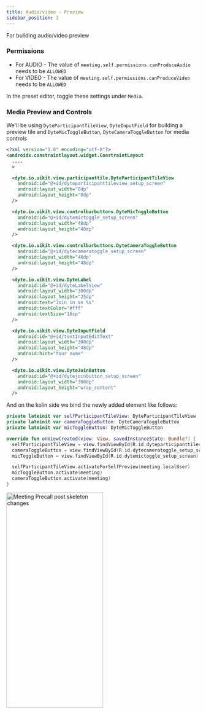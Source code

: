 ```yaml
---
title: Audio/video - Preview
sidebar_position: 3
---
```



For building audio/video preview

### Permissions

- For AUDIO - The value of `meeting.self.permissions.canProduceAudio` needs to be `ALLOWED`
- For VIDEO - The value of `meeting.self.permissions.canProduceVideo` needs to be `ALLOWED`

In the preset editor, toggle these settings under `Media`.

### Media Preview and Controls

We'll be using `DyteParticipantTileView`, `DyteInputField` for building a preview tile and
`DyteMicToggleButton`, `DyteCameraToggleButton` for media controls

```xml
<?xml version="1.0" encoding="utf-8"?>
<androidx.constraintlayout.widget.ConstraintLayout 
  ....
  >

  <dyte.io.uikit.view.participanttile.DyteParticipantTileView
    android:id="@+id/dyteparticipanttileview_setup_screen"
    android:layout_width="0dp"
    android:layout_height="0dp"
  />

  <dyte.io.uikit.view.controlbarbuttons.DyteMicToggleButton
    android:id="@+id/dytemictoggle_setup_screen"
    android:layout_width="48dp"
    android:layout_height="48dp"
  />

  <dyte.io.uikit.view.controlbarbuttons.DyteCameraToggleButton
    android:id="@+id/dytecameratoggle_setup_screen"
    android:layout_width="48dp"
    android:layout_height="48dp"
  />

  <dyte.io.uikit.view.DyteLabel
    android:id="@+id/dyteLabelView"
    android:layout_width="300dp"
    android:layout_height="25dp"
    android:text="Join in as %s"
    android:textColor="#fff"
    android:textSize="16sp"
  />

  <dyte.io.uikit.view.DyteInputField
    android:id="@+id/textInputEditText"
    android:layout_width="300dp"
    android:layout_height="48dp"
    android:hint="Your name"
  />

  <dyte.io.uikit.view.DyteJoinButton
    android:id="@+id/dytejoinbutton_setup_screen"
    android:layout_width="300dp"
    android:layout_height="wrap_content"
  />
```

And on the kolin side we bind the newly added element like follows:

```kotlin
private lateinit var selfParticipantTileView: DyteParticipantTileView
private lateinit var cameraToggleButton: DyteCameraToggleButton
private lateinit var micToggleButton: DyteMicToggleButton

override fun onViewCreated(view: View, savedInstanceState: Bundle?) {
  selfParticipantTileView = view.findViewById(R.id.dyteparticipanttileview_setup_screen)
  cameraToggleButton = view.findViewById(R.id.dytecameratoggle_setup_screen)
  micToggleButton = view.findViewById(R.id.dytemictoggle_setup_screen)

  selfParticipantTileView.activateForSelfPreview(meeting.localUser)
  micToggleButton.activate(meeting)
  cameraToggleButton.activate(meeting)
}
```

<img
  src="/static/mobile/build-pre-call-ui/skeleton-page/android-setup-final-preview.png"
  width="252"
  height="560"
  alt="Meeting Precall post skeleton changes"
  className="mb-10"
/>